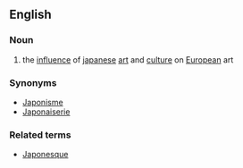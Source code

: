 ==English==
===Noun===
{{wikipedia}}
# the [[influence]] of [[japanese]] [[art]] and [[culture]] on [[European]] art
===Synonyms===
*[[Japonisme]]
*[[Japonaiserie]]
===Related terms===
*[[Japonesque]]
